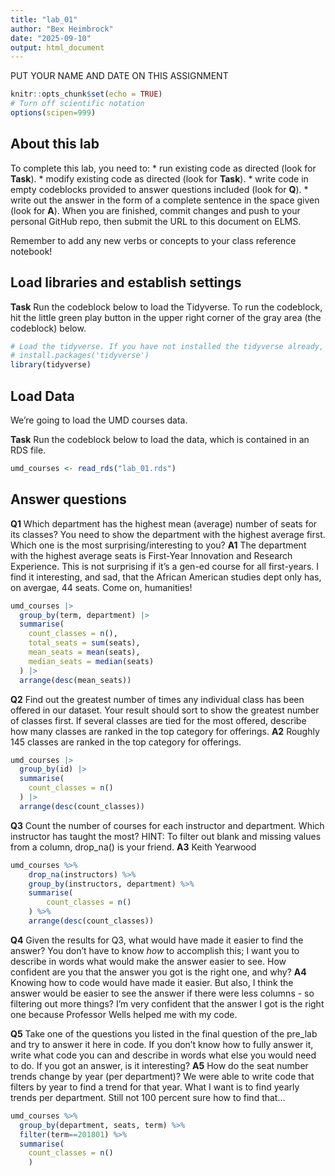```yaml
---
title: "lab_01"
author: "Bex Heimbrock"
date: "2025-09-10"
output: html_document
---
```


PUT YOUR NAME AND DATE ON THIS ASSIGNMENT



```r
knitr::opts_chunk$set(echo = TRUE)
# Turn off scientific notation
options(scipen=999)
```

## About this lab

To complete this lab, you need to: \* run existing code as directed (look for **Task**). \* modify existing code as directed (look for **Task**). \* write code in empty codeblocks provided to answer questions included (look for **Q**). \* write out the answer in the form of a complete sentence in the space given (look for **A**). When you are finished, commit changes and push to your personal GitHub repo, then submit the URL to this document on ELMS.

Remember to add any new verbs or concepts to your class reference notebook!

## Load libraries and establish settings

**Task** Run the codeblock below to load the Tidyverse. To run the codeblock, hit the little green play button in the upper right corner of the gray area (the codeblock) below.

```r
# Load the tidyverse. If you have not installed the tidyverse already, remove the # from the next line and run it first.  
# install.packages('tidyverse')
library(tidyverse)
```

## Load Data

We're going to load the UMD courses data.

**Task** Run the codeblock below to load the data, which is contained in an RDS file.

```r
umd_courses <- read_rds("lab_01.rds")
```

## Answer questions

**Q1** Which department has the highest mean (average) number of seats for its classes? You need to show the department with the highest average first. Which one is the most surprising/interesting to you? **A1** The department with the highest average seats is First-Year Innovation and Research Experience. This is not surprising if it's a gen-ed course for all first-years. I find it interesting, and sad, that the African American studies dept only has, on avergae, 44 seats. Come on, humanities!

```r
umd_courses |>
  group_by(term, department) |>
  summarise(
    count_classes = n(),
    total_seats = sum(seats),
    mean_seats = mean(seats),
    median_seats = median(seats)
  ) |>
  arrange(desc(mean_seats))
```

**Q2** Find out the greatest number of times any individual class has been offered in our dataset. Your result should sort to show the greatest number of classes first. If several classes are tied for the most offered, describe how many classes are ranked in the top category for offerings.
**A2** Roughly 145 classes are ranked in the top category for offerings. 

```r
umd_courses |>
  group_by(id) |>
  summarise(
    count_classes = n()
  ) |>
  arrange(desc(count_classes))
```

**Q3** Count the number of courses for each instructor and department. Which instructor has taught the most? HINT: To filter out blank and missing values from a column, drop_na() is your friend.
**A3** Keith Yearwood

```r
umd_courses %>% 
    drop_na(instructors) %>% 
    group_by(instructors, department) %>% 
    summarise(
        count_classes = n()
    ) %>% 
    arrange(desc(count_classes))
```

**Q4** Given the results for Q3, what would have made it easier to find the answer? You don't have to know *how* to accomplish this; I want you to describe in words what would make the answer easier to see. How confident are you that the answer you got is the right one, and why? **A4** Knowing how to code would have made it easier. But also, I think the answer would be easier to see the answer if there were less columns - so filtering out more things? I'm very confident that the answer I got is the right one because Professor Wells helped me with my code.

**Q5** Take one of the questions you listed in the final question of the pre_lab and try to answer it here in code. If you don't know how to fully answer it, write what code you can and describe in words what else you would need to do. If you got an answer, is it interesting? **A5** How do the seat number trends change by year (per department)? We were able to write code that filters by year to find a trend for that year. What I want is to find yearly trends per department. Still not 100 percent sure how to find that...

```r
umd_courses %>% 
  group_by(department, seats, term) %>% 
  filter(term==201801) %>% 
  summarise( 
    count_classes = n()
    ) 
```
